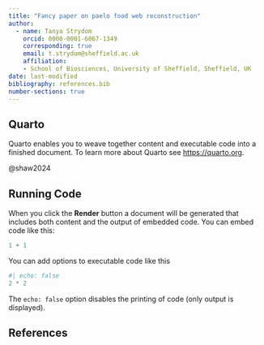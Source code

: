 ```yaml
---
title: "Fancy paper on paelo food web reconstruction"
author:
  - name: Tanya Strydom
    orcid: 0000-0001-6067-1349
    corresponding: true
    email: t.strydom@sheffield.ac.uk
    affiliation: 
    - School of Biosciences, University of Sheffield, Sheffield, UK
date: last-modified
bibliography: references.bib
number-sections: true
---
```


## Quarto

Quarto enables you to weave together content and executable code into a finished document. To learn more about Quarto see <https://quarto.org>.

@shaw2024

## Running Code

When you click the **Render** button a document will be generated that includes both content and the output of embedded code. You can embed code like this:

```r
1 + 1
```

You can add options to executable code like this

```r
#| echo: false
2 * 2
```

The `echo: false` option disables the printing of code (only output is displayed).

## References {.unnumbered}

::: {#refs}
:::
